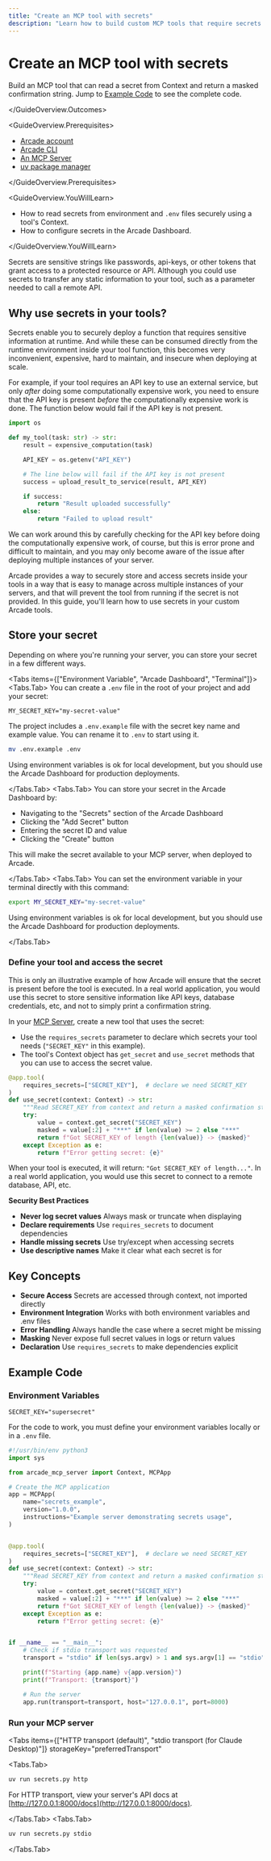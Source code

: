 ```yaml
---
title: "Create an MCP tool with secrets"
description: "Learn how to build custom MCP tools that require secrets using Arcade"
---
```



# Create an MCP tool with secrets

<GuideOverview>
<GuideOverview.Outcomes>

Build an MCP tool that can read a secret from Context and return a masked confirmation string. Jump to [Example Code](#example-code) to see the complete code.

</GuideOverview.Outcomes>

<GuideOverview.Prerequisites>

- [Arcade account](https://api.arcade.dev/signup)
- [Arcade CLI](/home/quickstart)
- [An MCP Server](/home/build-tools/create-a-mcp-server)
- [uv package manager](https://docs.astral.sh/uv/getting-started/installation/)

</GuideOverview.Prerequisites>

<GuideOverview.YouWillLearn>

- How to read secrets from environment and `.env` files securely using a tool's Context.
- How to configure secrets in the Arcade Dashboard.

</GuideOverview.YouWillLearn>
</GuideOverview>

Secrets are sensitive strings like passwords, api-keys, or other tokens that grant access to a protected resource or API. Although you could use secrets to transfer any static information to your tool, such as a parameter needed to call a remote API.

## Why use secrets in your tools?

Secrets enable you to securely deploy a function that requires sensitive information at runtime. And while these can be consumed directly from the runtime environment inside your tool function, this becomes very inconvenient, expensive, hard to maintain, and insecure when deploying at scale.

For example, if your tool requires an API key to use an external service, but only _after_ doing some computationally expensive work, you need to ensure that the API key is present _before_ the computationally expensive work is done. The function below would fail if the API key is not present.

```python
import os

def my_tool(task: str) -> str:
    result = expensive_computation(task)

    API_KEY = os.getenv("API_KEY")

    # The line below will fail if the API key is not present
    success = upload_result_to_service(result, API_KEY)

    if success:
        return "Result uploaded successfully"
    else:
        return "Failed to upload result"
```

We can work around this by carefully checking for the API key before doing the computationally expensive work, of course, but this is error prone and difficult to maintain, and you may only become aware of the issue after deploying multiple instances of your server.

Arcade provides a way to securely store and access secrets inside your tools in a way that is easy to manage across multiple instances of your servers, and that will prevent the tool from running if the secret is not provided. In this guide, you'll learn how to use secrets in your custom Arcade tools.

<Steps>

## Store your secret

Depending on where you're running your server, you can store your secret in a few different ways.

<Tabs items={["Environment Variable", "Arcade Dashboard", "Terminal"]}>
<Tabs.Tab>
You can create a `.env` file in the root of your project and add your secret:

```env filename=".env"
MY_SECRET_KEY="my-secret-value"
```

The project includes a `.env.example` file with the secret key name and example value.
You can rename it to `.env` to start using it.

```bash
mv .env.example .env
```

<Callout type="info">
  Using environment variables is ok for local development, but you should use
  the Arcade Dashboard for production deployments.
</Callout>

</Tabs.Tab>
<Tabs.Tab>
You can store your secret in the Arcade Dashboard by:

- Navigating to the "Secrets" section of the Arcade Dashboard
- Clicking the "Add Secret" button
- Entering the secret ID and value
- Clicking the "Create" button

This will make the secret available to your MCP server, when deployed to Arcade.

</Tabs.Tab>
<Tabs.Tab>
You can set the environment variable in your terminal directly with this command:

```bash
export MY_SECRET_KEY="my-secret-value"
```

<Callout type="info">
  Using environment variables is ok for local development, but you should use
  the Arcade Dashboard for production deployments.
</Callout>

</Tabs.Tab>
</Tabs>

### Define your tool and access the secret

<Callout type="info">
  This is only an illustrative example of how Arcade will ensure that the secret
  is present before the tool is executed. In a real world application, you would
  use this secret to store sensitive information like API keys, database
  credentials, etc, and not to simply print a confirmation string.
</Callout>

In your [MCP Server](/home/build-tools/create-a-mcp-server), create a new tool that uses the secret:

- Use the `requires_secrets` parameter to declare which secrets your tool needs (`"SECRET_KEY"` in this example).
- The tool's Context object has `get_secret` and `use_secret` methods that you can use to access the secret value.

```python filename="secrets.py" showLineNumbers highlightLines={2,4,7}
@app.tool(
    requires_secrets=["SECRET_KEY"],  # declare we need SECRET_KEY
)
def use_secret(context: Context) -> str:
    """Read SECRET_KEY from context and return a masked confirmation string."""
    try:
        value = context.get_secret("SECRET_KEY")
        masked = value[:2] + "***" if len(value) >= 2 else "***"
        return f"Got SECRET_KEY of length {len(value)} -> {masked}"
    except Exception as e:
        return f"Error getting secret: {e}"
```

When your tool is executed, it will return: `"Got SECRET_KEY of length..."`. In a real world application, you would use this secret to connect to a remote database, API, etc.

</Steps>

<Callout type="warning">

**Security Best Practices**

- **Never log secret values** Always mask or truncate when displaying
- **Declare requirements** Use `requires_secrets` to document dependencies
- **Handle missing secrets** Use try/except when accessing secrets
- **Use descriptive names** Make it clear what each secret is for

</Callout>

## Key Concepts

- **Secure Access** Secrets are accessed through context, not imported directly
- **Environment Integration** Works with both environment variables and .env files
- **Error Handling** Always handle the case where a secret might be missing
- **Masking** Never expose full secret values in logs or return values
- **Declaration** Use `requires_secrets` to make dependencies explicit

## Example Code

### Environment Variables

```env filename=".env"
SECRET_KEY="supersecret"
```

<Callout type="warning">

For the code to work, you must define your environment variables locally or in a `.env` file.

</Callout>

```python filename="secrets.py"
#!/usr/bin/env python3
import sys

from arcade_mcp_server import Context, MCPApp

# Create the MCP application
app = MCPApp(
    name="secrets_example",
    version="1.0.0",
    instructions="Example server demonstrating secrets usage",
)


@app.tool(
    requires_secrets=["SECRET_KEY"],  # declare we need SECRET_KEY
)
def use_secret(context: Context) -> str:
    """Read SECRET_KEY from context and return a masked confirmation string."""
    try:
        value = context.get_secret("SECRET_KEY")
        masked = value[:2] + "***" if len(value) >= 2 else "***"
        return f"Got SECRET_KEY of length {len(value)} -> {masked}"
    except Exception as e:
        return f"Error getting secret: {e}"


if __name__ == "__main__":
    # Check if stdio transport was requested
    transport = "stdio" if len(sys.argv) > 1 and sys.argv[1] == "stdio" else "http"

    print(f"Starting {app.name} v{app.version}")
    print(f"Transport: {transport}")

    # Run the server
    app.run(transport=transport, host="127.0.0.1", port=8000)
```

### Run your MCP server

<Tabs
  items={["HTTP transport (default)", "stdio transport (for Claude Desktop)"]}
  storageKey="preferredTransport"
>
  <Tabs.Tab>

```bash
uv run secrets.py http
```

For HTTP transport, view your server's API docs at [http://127.0.0.1:8000/docs](http://127.0.0.1:8000/docs).

</Tabs.Tab>
<Tabs.Tab>

```bash
uv run secrets.py stdio
```

</Tabs.Tab>

</Tabs>
